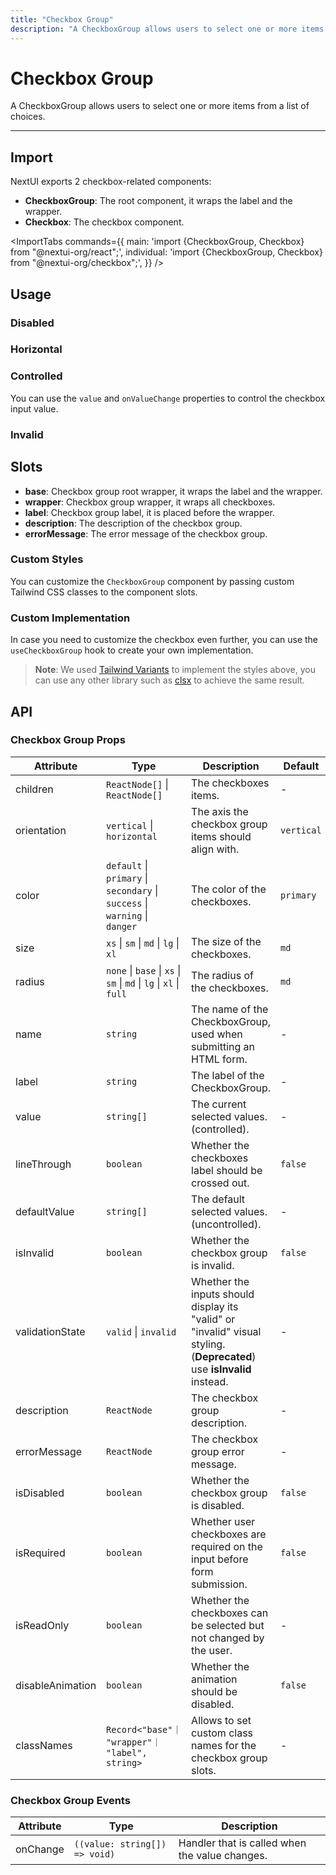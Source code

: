 ```yaml
---
title: "Checkbox Group"
description: "A CheckboxGroup allows users to select one or more items from a list of choices."
---
```



# Checkbox Group

A CheckboxGroup allows users to select one or more items from a list of choices.

<ComponentLinks component="checkbox" storybook="checkboxgroup" reactAriaHook="useCheckboxGroup" />

---

<CarbonAd />

## Import

NextUI exports 2 checkbox-related components:

- **CheckboxGroup**: The root component, it wraps the label and the wrapper.
- **Checkbox**: The checkbox component.

<ImportTabs
  commands={{
    main: 'import {CheckboxGroup, Checkbox} from "@nextui-org/react";',
    individual: 'import {CheckboxGroup, Checkbox} from "@nextui-org/checkbox";',
  }}
/>

## Usage

<CodeDemo title="Usage" files={checkboxGroupContent.usage} />

### Disabled

<CodeDemo title="Disabled" files={checkboxGroupContent.disabled} />

### Horizontal

<CodeDemo title="Horizontal" files={checkboxGroupContent.horizontal} />

### Controlled

You can use the `value` and `onValueChange` properties to control the checkbox input value.

<CodeDemo title="Controlled" files={checkboxGroupContent.controlled} />

### Invalid

<CodeDemo title="Invalid" files={checkboxGroupContent.invalid} />

## Slots

- **base**: Checkbox group root wrapper, it wraps the label and the wrapper.
- **wrapper**: Checkbox group wrapper, it wraps all checkboxes.
- **label**: Checkbox group label, it is placed before the wrapper.
- **description**: The description of the checkbox group.
- **errorMessage**: The error message of the checkbox group.

### Custom Styles

You can customize the `CheckboxGroup` component by passing custom Tailwind CSS classes to the component slots.

<CodeDemo title="Custom Styles" files={checkboxGroupContent.customStyles} />

### Custom Implementation

In case you need to customize the checkbox even further, you can use the `useCheckboxGroup` hook to create your own implementation.

<CodeDemo title="Custom Implementation" files={checkboxGroupContent.customImplementation} />

> **Note**: We used [Tailwind Variants](https://www.tailwind-variants.org/) to implement the styles above, you can use any other library such as [clsx](https://www.npmjs.com/package/clsx) to achieve the same result.

<Spacer y={4} />

## API

### Checkbox Group Props

| Attribute        | Type                                                                        | Description                                                                                                            | Default    |
| ---------------- | --------------------------------------------------------------------------- | ---------------------------------------------------------------------------------------------------------------------- | ---------- |
| children         | `ReactNode[]` \| `ReactNode[]`                                              | The checkboxes items.                                                                                                  | -          |
| orientation      | `vertical` \| `horizontal`                                                  | The axis the checkbox group items should align with.                                                                   | `vertical` |
| color            | `default` \| `primary` \| `secondary` \| `success` \| `warning` \| `danger` | The color of the checkboxes.                                                                                           | `primary`  |
| size             | `xs` \| `sm` \| `md` \| `lg` \| `xl`                                        | The size of the checkboxes.                                                                                            | `md`       |
| radius           | `none` \| `base` \| `xs` \| `sm` \| `md` \| `lg` \| `xl` \| `full`          | The radius of the checkboxes.                                                                                          | `md`       |
| name             | `string`                                                                    | The name of the CheckboxGroup, used when submitting an HTML form.                                                      | -          |
| label             | `string`                                                                   | The label of the CheckboxGroup.                                                                                        | -          |
| value            | `string[]`                                                                  | The current selected values. (controlled).                                                                             | -          |
| lineThrough      | `boolean`                                                                   | Whether the checkboxes label should be crossed out.                                                                    | `false`    |
| defaultValue     | `string[]`                                                                  | The default selected values. (uncontrolled).                                                                           | -          |
| isInvalid        | `boolean`                                                                   | Whether the checkbox group is invalid.                                                                                 | `false`    |
| validationState  | `valid` \| `invalid`                                                        | Whether the inputs should display its "valid" or "invalid" visual styling. (**Deprecated**) use **isInvalid** instead. | -          |
| description      | `ReactNode`                                                                 | The checkbox group description.                                                                                        | -          |
| errorMessage     | `ReactNode`                                                                 | The checkbox group error message.                                                                                      | -          |
| isDisabled       | `boolean`                                                                   | Whether the checkbox group is disabled.                                                                                | `false`    |
| isRequired       | `boolean`                                                                   | Whether user checkboxes are required on the input before form submission.                                              | `false`    |
| isReadOnly       | `boolean`                                                                   | Whether the checkboxes can be selected but not changed by the user.                                                    | -          |
| disableAnimation | `boolean`                                                                   | Whether the animation should be disabled.                                                                              | `false`    |
| classNames       | `Record<"base"｜ "wrapper"｜ "label", string>`                              | Allows to set custom class names for the checkbox group slots.                                                         | -          |

### Checkbox Group Events

| Attribute | Type                          | Description                                    |
| --------- | ----------------------------- | ---------------------------------------------- |
| onChange  | `((value: string[]) => void)` | Handler that is called when the value changes. |
